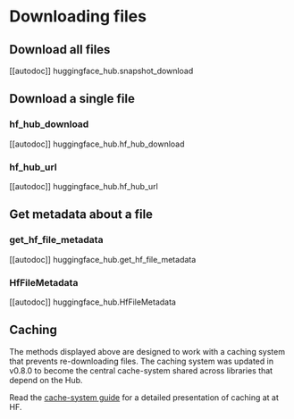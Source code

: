 # Downloading files

## Download all files

[[autodoc]] huggingface_hub.snapshot_download

## Download a single file

### hf_hub_download

[[autodoc]] huggingface_hub.hf_hub_download

### hf_hub_url

[[autodoc]] huggingface_hub.hf_hub_url

## Get metadata about a file

### get_hf_file_metadata

[[autodoc]] huggingface_hub.get_hf_file_metadata

### HfFileMetadata

[[autodoc]] huggingface_hub.HfFileMetadata

## Caching

The methods displayed above are designed to work with a caching system that prevents
re-downloading files. The caching system was updated in v0.8.0 to become the central
cache-system shared across libraries that depend on the Hub.

Read the [cache-system guide](../how-to-cache) for a detailed presentation of caching at
at HF.
